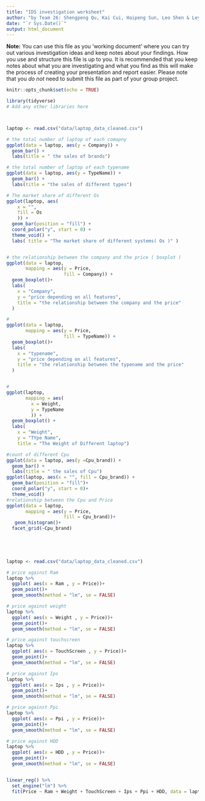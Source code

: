 ```yaml
---
title: "IDS investigation worksheet"
author: "by Team 26: Shengpeng Qu, Kai Cui, Haipeng Sun, Leo Shen & Leyuan Wen"
date: "`r Sys.Date()`"
output: html_document
---
```


**Note:** You can use this file as you 'working document' where you can try out various investigation ideas and keep notes about your findings. How you use and structure this file is up to you. It is recommended that you keep notes about what you are investigating and what you find as this will make the process of creating your presentation and report easier. Please note that you *do not* need to submit this file as part of your group project.

```r
knitr::opts_chunk$set(echo = TRUE)
```

```r
library(tidyverse)
# Add any other libraries here



```


```r

```



```r
laptop <- read.csv("data/laptop_data_cleaned.csv") 

# the total number of laptop of each comapny
ggplot(data = laptop, aes(y = Company)) +
  geom_bar() +
  labs(title = " the sales of brands")

# the total number of laptop of each typename
ggplot(data = laptop, aes(y = TypeName)) +
  geom_bar() +
  labs(title = "the sales of different types")

# The market share of different Os
ggplot(laptop, aes(
    x = "",
    fill = Os
    )) +
  geom_bar(position = "fill") +
  coord_polar("y", start = 0) +
  theme_void() +
  labs( title = "The market share of different systems( Os )" )


# the relationship between the company and the price ( boxplot ) 
ggplot(data = laptop, 
       mapping = aes(y = Price,
                     fill = Company)) +
  geom_boxplot()+
  labs(
    x = "Company",
    y = "price depending on all features",
    title = "the relationship between the company and the price"
  )

#
ggplot(data = laptop, 
       mapping = aes(y = Price,
                     fill = TypeName)) +
  geom_boxplot()+
  labs(
    x = "typename",
    y = "price depending on all features",
    title = "the relationship between the typename and the price"
  )


#
ggplot(laptop, 
       mapping = aes(
         x = Weight,   
         y = TypeName
         )) +
  geom_boxplot() +  
  labs(
    x = "Weight",
    y = "TYpe Name",
    title = "The Weight of Different laptop")

#count of different Cpu
ggplot(data = laptop, aes(y =Cpu_brand)) +
  geom_bar() +
  labs(title = " the sales of Cpu")
ggplot(laptop, aes(x = "", fill = Cpu_brand)) +
  geom_bar(position = "fill")+
  coord_polar("y", start = 0)+
  theme_void()
#relationship between the Cpu and Price
ggplot(data = laptop,
       mapping = aes(y = Price,
                     fill = Cpu_brand))+
   geom_histogram()+
  facet_grid(~Cpu_brand)
    

   



```

```r
laptop <- read.csv("data/laptop_data_cleaned.csv") 

# price against Ram
laptop %>% 
  ggplot( aes(x = Ram , y = Price))+
  geom_point()+
  geom_smooth(method = "lm", se = FALSE)

# price against weight
laptop %>% 
  ggplot( aes(x = Weight , y = Price))+
  geom_point()+
  geom_smooth(method = "lm", se = FALSE)

# price against touchscreen
laptop %>% 
  ggplot( aes(x = TouchScreen , y = Price))+
  geom_point()+
  geom_smooth(method = "lm", se = FALSE)

# price against Ips
laptop %>% 
  ggplot( aes(x = Ips , y = Price))+
  geom_point()+
  geom_smooth(method = "lm", se = FALSE)

# price against Ppi
laptop %>% 
  ggplot( aes(x = Ppi , y = Price))+
  geom_point()+
  geom_smooth(method = "lm", se = FALSE)

# price against HDD
laptop %>% 
  ggplot( aes(x = HDD , y = Price))+
  geom_point()+
  geom_smooth(method = "lm", se = FALSE)


linear_reg() %>%
  set_engine("lm") %>%
  fit(Price ~ Ram + Weight + TouchScreen + Ips + Ppi + HDD, data = laptop)

```

